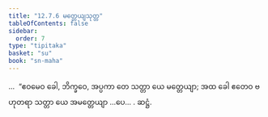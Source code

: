 ```yaml
---
title: "12.7.6 မတ္တေယျသုတ္တ"
tableOfContents: false
sidebar:
  order: 7
type: "tipitaka"
basket: "su"
book: "sn-maha"
---
```



<DynamicBreadcrumb />

<Division number="1136" book="sn-maha">

<Paragraph number="2446" book="sn-maha">
…  “ဧဝမေဝ ခေါ, ဘိက္ခဝေ, အပ္ပကာ တေ သတ္တာ ယေ မတ္တေယျာ; အထ ခေါ ဧတေဝ ဗဟုတရာ သတ္တာ ယေ အမတ္တေယျာ …ပေ… .

</Paragraph>
</Division>

<Paragraph number="2447" type="center" book="sn-maha">
ဆဋ္ဌံ.
</Paragraph>